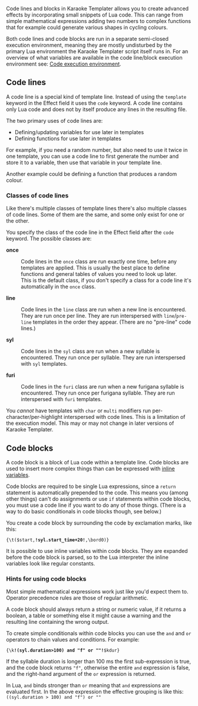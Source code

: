Code lines and blocks in Karaoke Templater allows you to create advanced effects by incorporating small snippets of Lua code. This can range from simple mathematical expressions adding two numbers to complex functions that for example could generate various shapes in cycling colours.

Both code lines and code blocks are run in a separate semi-closed execution environment, meaning they are mostly undisturbed by the primary Lua environment the Karaoke Templater script itself runs in. For an overview of what variables are available in the code line/block execution environment see: [[Karaoke Templater Reference: Code execution environment|Code execution environment]].

== Code lines ==

A code line is a special kind of template line. Instead of using the <code>template</code> keyword in the Effect field it uses the <code>code</code> keyword. A code line contains only Lua code and does not by itself produce any lines in the resulting file.

The two primary uses of code lines are:
* Defining/updating variables for use later in templates
* Defining functions for use later in templates

For example, if you need a random number, but also need to use it twice in one template, you can use a code line to first generate the number and store it to a variable, then use that variable in your template line.

Another example could be defining a function that produces a random colour.

=== Classes of code lines ===

Like there's multiple classes of template lines there's also multiple classes of code lines. Some of them are the same, and some only exist for one or the other.

You specify the class of the code line in the Effect field after the <code>code</code> keyword. The possible classes are:

'''once'''
:Code lines in the <code>once</code> class are run exactly one time, before any templates are applied. This is usually the best place to define functions and general tables of values you need to look up later.
:This is the default class, if you don't specify a class for a code line it's automatically in the <code>once</code> class.

'''line'''
:Code lines in the <code>line</code> class are run when a new line is encountered. They are run once per line. They are run interspersed with <code>line</code>/<code>pre-line</code> templates in the order they appear. (There are no "pre-line" code lines.)

'''syl'''
:Code lines in the <code>syl</code> class are run when a new syllable is encountered. They run once per syllable. They are run interspersed with <code>syl</code> templates.

'''furi'''
:Code lines in the <code>furi</code> class are run when a new furigana syllable is encountered. They run once per furigana syllable.  They are run interspersed with <code>furi</code> templates.

You ''cannot'' have templates with <code>char</code> or <code>multi</code> modifiers run per-character/per-highlight interspersed with code lines. This is a limitation of the execution model. This may or may not change in later versions of Karaoke Templater.

== Code blocks ==

A code block is a block of Lua code within a template line. Code blocks are used to insert more complex things than can be expressed with [[Karaoke Templater Reference: Inline variables|inline variables]].

Code blocks are required to be single Lua expressions, since a <code>return</code> statement is automatically prepended to the code. This means you (among other things) can't do assignments or use <code>if</code> statements within code blocks, you must use a code line if you want to do any of those things. (There is a way to do basic conditionals in code blocks though, see below.)

You create a code block by surrounding the code by exclamation marks, like this:

 {\t($start,'''!syl.start_time+20!''',\bord0)}

It is possible to use inline variables within code blocks. They are expanded before the code block is parsed, so to the Lua interpreter the inline variables look like regular constants.

=== Hints for using code blocks ===

Most simple mathematical expressions work just like you'd expect them to. Operator precedence rules are those of regular arithmetic.

A code block should always return a string or numeric value, if it returns a boolean, a table or something else it might cause a warning and the resulting line containing the wrong output.

To create simple conditionals within code blocks you can use the <code>and</code> and <code>or</code> operators to chain values and conditions. For example:

 {\k'''!(syl.duration>100) and "f" or ""!'''$kdur}

If the syllable duration is longer than 100 ms the first sub-expression is true, and the code block returns <tt>"f"</tt>, otherwise the entire <code>and</code> expression is false, and the right-hand argument of the <code>or</code> expression is returned.

In Lua, <code>and</code> binds stronger than <code>or</code> meaning that <code>and</code> expressions are evaluated first. In the above expression the effective grouping is like this: <code>((syl.duration > 100) and "f") or ""</code>